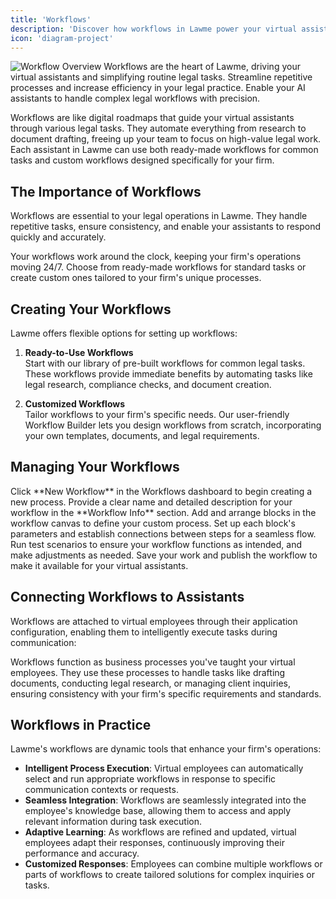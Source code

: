 ```yaml
---
title: 'Workflows'
description: 'Discover how workflows in Lawme power your virtual assistants and streamline legal tasks'
icon: 'diagram-project'
---
```



<Frame>
  <img
    src="../assets/workflows_overview.gif"
    alt="Workflow Overview"
  />
</Frame>

<Callout type="info">
  Workflows are the heart of Lawme, driving your virtual assistants and simplifying routine legal tasks.
</Callout>

<CardGroup cols={2}>
  <Card title="Automate Legal Tasks" icon="robot">
    Streamline repetitive processes and increase efficiency in your legal practice.
  </Card>
  <Card title="Empower Virtual Assistants" icon="user-gear">
    Enable your AI assistants to handle complex legal workflows with precision.
  </Card>
</CardGroup>

Workflows are like digital roadmaps that guide your virtual assistants through various legal tasks. They automate everything from research to document drafting, freeing up your team to focus on high-value legal work. Each assistant in Lawme can use both ready-made workflows for common tasks and custom workflows designed specifically for your firm.

## The Importance of Workflows

Workflows are essential to your legal operations in Lawme. They handle repetitive tasks, ensure consistency, and enable your assistants to respond quickly and accurately.

<CardGroup cols={2}>
  <Card title="Non-Stop Efficiency" icon="clock">
    Your workflows work around the clock, keeping your firm's operations moving 24/7.
  </Card>
  <Card title="Versatile Options" icon="gear">
    Choose from ready-made workflows for standard tasks or create custom ones tailored to your firm's unique processes.
  </Card>
</CardGroup>

## Creating Your Workflows

Lawme offers flexible options for setting up workflows:

1. **Ready-to-Use Workflows**  
   Start with our library of pre-built workflows for common legal tasks. These workflows provide immediate benefits by automating tasks like legal research, compliance checks, and document creation.

2. **Customized Workflows**  
   Tailor workflows to your firm's specific needs. Our user-friendly Workflow Builder lets you design workflows from scratch, incorporating your own templates, documents, and legal requirements.

## Managing Your Workflows

<CardGroup cols={2}>
  <Card title="Start a New Workflow" icon="plus">
    Click **New Workflow** in the Workflows dashboard to begin creating a new process.
  </Card>
  <Card title="Name and Describe" icon="pen-to-square">
    Provide a clear name and detailed description for your workflow in the **Workflow Info** section.
  </Card>
  <Card title="Design Your Process" icon="diagram-project">
    Add and arrange blocks in the workflow canvas to define your custom process.
  </Card>
  <Card title="Configure and Connect" icon="sliders">
    Set up each block's parameters and establish connections between steps for a seamless flow.
  </Card>
  <Card title="Test and Refine" icon="vial">
    Run test scenarios to ensure your workflow functions as intended, and make adjustments as needed.
  </Card>
  <Card title="Save and Publish" icon="floppy-disk">
    Save your work and publish the workflow to make it available for your virtual assistants.
  </Card>
</CardGroup>

## Connecting Workflows to Assistants

Workflows are attached to virtual employees through their application configuration, enabling them to intelligently execute tasks during communication:

<Info>
  Workflows function as business processes you've taught your virtual employees. They use these processes to handle tasks like drafting documents, conducting legal research, or managing client inquiries, ensuring consistency with your firm's specific requirements and standards.
</Info>

## Workflows in Practice

Lawme's workflows are dynamic tools that enhance your firm's operations:

- **Intelligent Process Execution**: Virtual employees can automatically select and run appropriate workflows in response to specific communication contexts or requests.
- **Seamless Integration**: Workflows are seamlessly integrated into the employee's knowledge base, allowing them to access and apply relevant information during task execution.
- **Adaptive Learning**: As workflows are refined and updated, virtual employees adapt their responses, continuously improving their performance and accuracy.
- **Customized Responses**: Employees can combine multiple workflows or parts of workflows to create tailored solutions for complex inquiries or tasks.